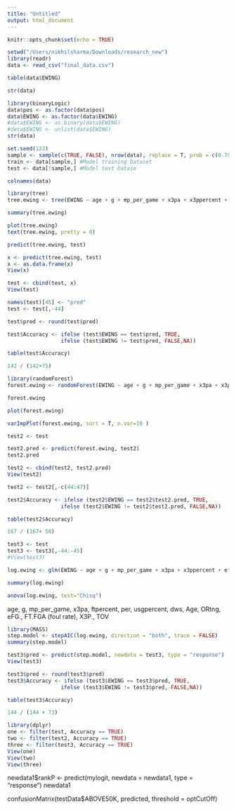```yaml
---
title: "Untitled"
output: html_document
---
```


```r
knitr::opts_chunk$set(echo = TRUE)
```

```r
setwd("/Users/nikhilsharma/Downloads/research_new")
library(readr)
data <- read_csv("final_data.csv")
```

```r
table(data$EWING)
```


```r
str(data)
```

```r
library(binaryLogic)
data$pos <- as.factor(data$pos)
data$EWING <- as.factor(data$EWING)
#data$EWING <- as.binary(data$EWING)
#data$EWING <- unlist(data$EWING)
str(data)
```

```r
set.seed(123)
sample <- sample(c(TRUE, FALSE), nrow(data), replace = T, prob = c(0.75,0.25))
train <- data[sample,] #Model training Dataset
test <- data[!sample,] #Model test Datase
```


```r
colnames(data)
```




```r
library(tree)
tree.ewing <- tree(EWING ~ age + g + mp_per_game + x3pa + x3ppercent + efgpercent + ftpercent + ast + tov + pf + per + ftr + drbpercent + stlpercent + blkpercent + tovpercent + usgpercent + dws + dbpm + vorp + Age + ORtg + FTr + eFG. + ORB. + FT.FGA + G + MP + FGA + X3P. + FT. + DRB + TRB + AST + STL + BLK + TOV + pos, data=train)
```

```r
summary(tree.ewing)
```

```r
plot(tree.ewing)
text(tree.ewing, pretty = 0)
```
```r
predict(tree.ewing, test)
```



```r
x <- predict(tree.ewing, test)
x <- as.data.frame(x)
View(x)
```

```r
test <- cbind(test, x)
View(test)
```

```r
names(test)[45] <- "pred"
test <- test[,-44]
```

```r
test$pred <- round(test$pred)
```


```r
test$Accuracy <- ifelse (test$EWING == test$pred, TRUE,
                 ifelse (test$EWING != test$pred, FALSE,NA))
```

```r
table(test$Accuracy)
```


```r
142 / (142+75)
```




```r
library(randomForest)
forest.ewing <- randomForest(EWING ~ age + g + mp_per_game + x3pa + x3ppercent + efgpercent + ftpercent + ast + tov + pf + per + ftr + drbpercent + stlpercent + blkpercent + tovpercent + usgpercent + dws + dbpm + vorp + Age + ORtg + FTr + eFG. + ORB. + FT.FGA + G + MP + FGA + X3P. + FT. + DRB + TRB + AST + STL + BLK + TOV + pos, data=train, type=class)
```

```r
forest.ewing
```

```r
plot(forest.ewing)
```

```r
varImpPlot(forest.ewing, sort = T, n.var=10 )
```

```r
test2 <- test
```

```r
test2.pred <- predict(forest.ewing, test2)
test2.pred
```

```r
test2 <- cbind(test2, test2.pred)
View(test2)
```

```r
test2 <- test2[,-c(44:47)]
```

```r
test2$Accuracy <- ifelse (test2$EWING == test2$test2.pred, TRUE,
                 ifelse (test2$EWING != test2$test2.pred, FALSE,NA))
```

```r
table(test2$Accuracy)
```

```r
167 / (167+ 50)
```


```r
test3 <- test
test3 <- test3[,-44:-45]
#View(test3)
```

```r
log.ewing <- glm(EWING ~ age + g + mp_per_game + x3pa + x3ppercent + efgpercent + ftpercent + ast + tov + pf + per + ftr + drbpercent + stlpercent + blkpercent + tovpercent + usgpercent + dws + dbpm + vorp + Age + ORtg + FTr + eFG. + ORB. + FT.FGA + G + MP + FGA + X3P. + FT. + DRB + TRB + AST + STL + BLK + TOV + pos, data=train, family="binomial")
```

```r
summary(log.ewing)
```

```r
anova(log.ewing, test="Chisq")
```

age, g, mp_per_game, x3pa, ftpercent, per, usgpercent, dws, Age, ORtng, eFG., FT.FGA (foul rate), X3P., TOV

```r
library(MASS)
step.model <- stepAIC(log.ewing, direction = "both", trace = FALSE)
summary(step.model)
```


```r
test3$pred <- predict(step.model, newdata = test3, type = "response")
View(test3)
```

```r
test3$pred <- round(test3$pred)
test3$Accuracy <- ifelse (test3$EWING == test3$pred, TRUE,
                 ifelse (test3$EWING != test3$pred, FALSE,NA))
```


```r
table(test3$Accuracy)
```

```r
144 / (144 + 73)
```




```r
library(dplyr)
one <- filter(test, Accuracy == TRUE)
two <- filter(test2, Accuracy == TRUE)
three <- filter(test3, Accuracy == TRUE)
View(one)
View(two)
View(three)
```




newdata1$rankP <- predict(mylogit, newdata = newdata1, type = "response")
newdata1


confusionMatrix(testData$ABOVE50K, predicted, threshold = optCutOff)



